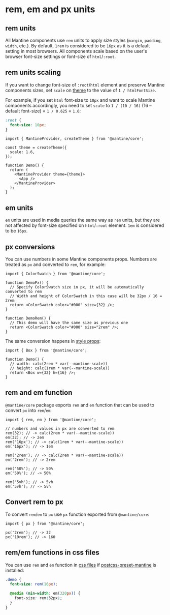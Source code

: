 

# rem, em and px units

## rem units

All Mantine components use `rem` units to apply size styles (`margin`, `padding`, `width`, etc.).
By default, `1rem` is considered to be `16px` as it is a default setting in most browsers.
All components scale based on the user's browser font-size settings or font-size of `html`/`:root`.

<Demo data={StylesDemos.remSlider} />

## rem units scaling

If you want to change font-size of `:root`/`html` element and preserve Mantine components sizes,
set `scale` on [theme](/theming/theme-object) to the value of `1 / htmlFontSize`.

For example, if you set `html` font-size to `10px` and want to scale Mantine components accordingly, you need
to set `scale` to `1 / (10 / 16)` (16 – default font-size) = `1 / 0.625` = `1.6`:

```css
:root {
  font-size: 10px;
}
```

```tsx
import { MantineProvider, createTheme } from '@mantine/core';

const theme = createTheme({
  scale: 1.6,
});

function Demo() {
  return (
    <MantineProvider theme={theme}>
      <App />
    </MantineProvider>
  );
}
```

## em units

`em` units are used in media queries the same way as `rem` units, but they are not affected by font-size specified on `html`/`:root` element.
`1em` is considered to be `16px`.

## px conversions

You can use numbers in some Mantine components props. Numbers are treated as `px` and converted to `rem`, for example:

```tsx
import { ColorSwatch } from '@mantine/core';

function DemoPx() {
  // Specify ColorSwatch size in px, it will be automatically converted to rem
  // Width and height of ColorSwatch in this case will be 32px / 16 = 2rem
  return <ColorSwatch color="#000" size={32} />;
}

function DemoRem() {
  // This demo will have the same size as previous one
  return <ColorSwatch color="#000" size="2rem" />;
}
```

The same conversion happens in [style props](/styles/style-props/):

```tsx
import { Box } from '@mantine/core';

function Demo() {
  // width: calc(2rem * var(--mantine-scale))
  // height: calc(1rem * var(--mantine-scale))
  return <Box w={32} h={16} />;
}
```

## rem and em function

`@mantine/core` package exports `rem` and `em` function that can be used to convert `px` into `rem`/`em`:

```tsx
import { rem, em } from '@mantine/core';

// numbers and values in px are converted to rem
rem(32); // -> calc(2rem * var(--mantine-scale))
em(32); // -> 2em
rem('16px'); // -> calc(1rem * var(--mantine-scale))
em('16px'); // -> 1em

rem('2rem'); // -> calc(2rem * var(--mantine-scale))
em('2rem'); // -> 2rem

rem('50%'); // -> 50%
em('50%'); // -> 50%

rem('5vh'); // -> 5vh
em('5vh'); // -> 5vh
```

## Convert rem to px

To convert `rem`/`em` to `px` use `px` function exported from `@mantine/core`:

```tsx
import { px } from '@mantine/core';

px('2rem'); // -> 32
px('10rem'); // -> 160
```

## rem/em functions in css files

You can use `rem` and `em` function in [css files](/styles/css-modules) if
[postcss-preset-mantine](/styles/postcss-preset) is installed:

```css
.demo {
  font-size: rem(16px);

  @media (min-width: em(320px)) {
    font-size: rem(32px);
  }
}
```
